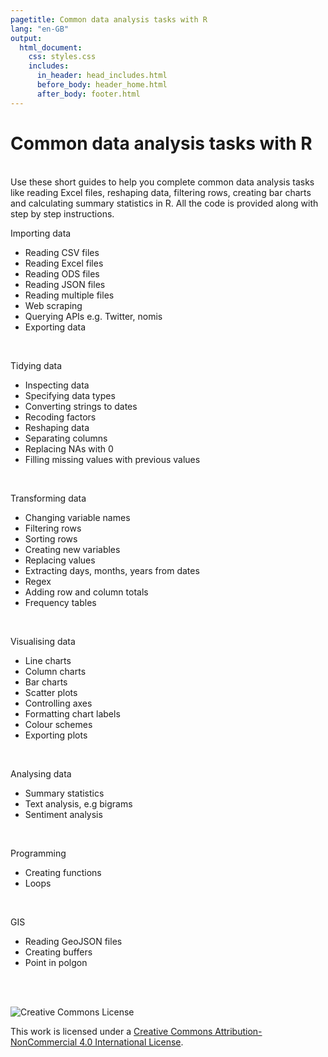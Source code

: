 ```yaml
---
pagetitle: Common data analysis tasks with R
lang: "en-GB"
output:
  html_document:
    css: styles.css
    includes:
      in_header: head_includes.html
      before_body: header_home.html
      after_body: footer.html
---
```


<h1>Common data analysis tasks with R</h1>
<br />
Use these short guides to help you complete common data analysis tasks like reading Excel files, reshaping data, filtering rows, creating bar charts and calculating summary statistics in R. All the code is provided along with step by step instructions.

<div class="titlebar">Importing data</div>
<ul>
    <li class="incomplete">Reading CSV files</li>
    <li><a style="text-decoration:none;" href="workflow/import/reading-excel-files.html">Reading Excel files</a></li>
    <li class="incomplete">Reading ODS files</li>
    <li class="incomplete">Reading JSON files</li>
    <li class="incomplete">Reading multiple files</li>
    <li class="incomplete">Web scraping</li>
    <li class="incomplete">Querying APIs e.g. Twitter, nomis</li>
    <li class="incomplete">Exporting data</li>
</ul>

<br />

<div class="titlebar">Tidying data</div>
<ul>
    <li class="incomplete">Inspecting data</li>
    <li class="incomplete">Specifying data types</li>
    <li class="incomplete">Converting strings to dates</li>
    <li class="incomplete">Recoding factors</li>
    <li class="incomplete">Reshaping data</li>
    <li class="incomplete">Separating columns</li>
    <li class="incomplete">Replacing NAs with 0</li>
    <li class="incomplete">Filling missing values with previous values</li>
</ul>

<br />

<div class="titlebar">Transforming data</div>
<ul>
    <li class="incomplete">Changing variable names</li>
    <li class="incomplete">Filtering rows</li>
    <li class="incomplete">Sorting rows</li>
    <li class="incomplete">Creating new variables</li>
    <li class="incomplete">Replacing values</li>
    <li class="incomplete">Extracting days, months, years from dates</li>
    <li class="incomplete">Regex</li>
    <li class="incomplete">Adding row and column totals</li>
    <li class="incomplete">Frequency tables</li>
</ul>

<br />

<div class="titlebar">Visualising data</div>
<ul>
    <li class="incomplete">Line charts</li>
    <li class="incomplete">Column charts</li>
    <li class="incomplete">Bar charts</li>
    <li class="incomplete">Scatter plots</li>
    <li class="incomplete">Controlling axes</li>
    <li class="incomplete">Formatting chart labels</li>
    <li class="incomplete">Colour schemes</li>
    <li class="incomplete">Exporting plots</li>
</ul>

<br />

<div class = "titlebar">Analysing data</div>
<ul>
    <li class="incomplete">Summary statistics</li>
    <li class="incomplete">Text analysis, e.g bigrams</li>
    <li class="incomplete">Sentiment analysis</li>
</ul>

<br />

<div class = "titlebar">Programming</div>
<ul>
    <li class="incomplete">Creating functions</li>
    <li class="incomplete">Loops</li>
</ul>

<br />

<div class = "titlebar">GIS</div>
<ul>
    <li><a style="text-decoration:none;" href="workflow/gis/reading-geojson-files.html">Reading GeoJSON files</a></li>
    <li class="incomplete">Creating buffers</li>
    <li class="incomplete">Point in polgon</li>
</ul>

<br /><br />

<img alt="Creative Commons License" src="https://i.creativecommons.org/l/by-nc/4.0/88x31.png" /><br />
<div><span xmlns:dct="http://purl.org/dc/terms/" property="dct:title">This work</span> is licensed under a <a rel="license" href="http://creativecommons.org/licenses/by-nc/4.0/">Creative Commons Attribution-NonCommercial 4.0 International License</a>.